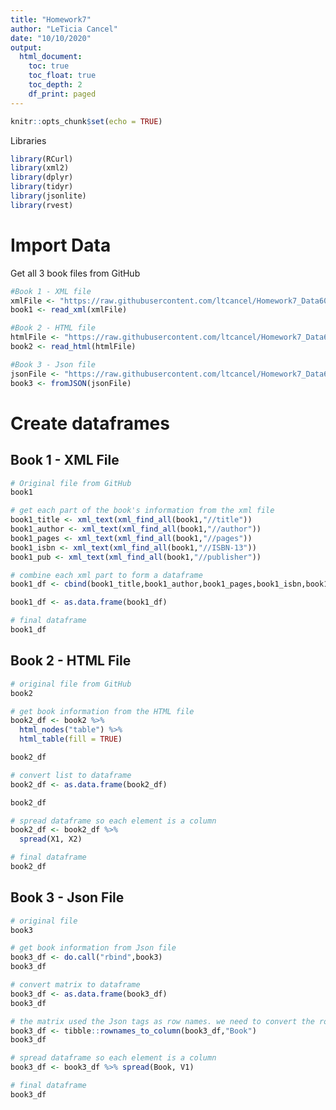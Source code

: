 ```yaml
---
title: "Homework7"
author: "LeTicia Cancel"
date: "10/10/2020"
output: 
  html_document:
    toc: true
    toc_float: true
    toc_depth: 2
    df_print: paged 
---
```


```r
knitr::opts_chunk$set(echo = TRUE)
```

Libraries
```r
library(RCurl)
library(xml2)
library(dplyr)
library(tidyr)
library(jsonlite)
library(rvest)
```

# Import Data

Get all 3 book files from GitHub
```r
#Book 1 - XML file
xmlFile <- "https://raw.githubusercontent.com/ltcancel/Homework7_Data607_F20/main/Book1.xml"
book1 <- read_xml(xmlFile)

#Book 2 - HTML file
htmlFile <- "https://raw.githubusercontent.com/ltcancel/Homework7_Data607_F20/main/Book2.html"
book2 <- read_html(htmlFile)

#Book 3 - Json file
jsonFile <- "https://raw.githubusercontent.com/ltcancel/Homework7_Data607_F20/main/Book3.json"
book3 <- fromJSON(jsonFile)
```

# Create dataframes

## Book 1 - XML File
```r
# Original file from GitHub
book1

# get each part of the book's information from the xml file
book1_title <- xml_text(xml_find_all(book1,"//title"))
book1_author <- xml_text(xml_find_all(book1,"//author"))
book1_pages <- xml_text(xml_find_all(book1,"//pages"))
book1_isbn <- xml_text(xml_find_all(book1,"//ISBN-13"))
book1_pub <- xml_text(xml_find_all(book1,"//publisher"))

# combine each xml part to form a dataframe 
book1_df <- cbind(book1_title,book1_author,book1_pages,book1_isbn,book1_pub)

book1_df <- as.data.frame(book1_df)

# final dataframe
book1_df
```
## Book 2 - HTML File
```r
# original file from GitHub
book2

# get book information from the HTML file
book2_df <- book2 %>% 
  html_nodes("table") %>%
  html_table(fill = TRUE)

book2_df

# convert list to dataframe
book2_df <- as.data.frame(book2_df)

book2_df

# spread dataframe so each element is a column
book2_df <- book2_df %>%
  spread(X1, X2)

# final dataframe
book2_df
```

## Book 3 - Json File
```r
# original file 
book3

# get book information from Json file
book3_df <- do.call("rbind",book3)
book3_df

# convert matrix to dataframe
book3_df <- as.data.frame(book3_df)
book3_df

# the matrix used the Json tags as row names. we need to convert the row names to a column
book3_df <- tibble::rownames_to_column(book3_df,"Book")
book3_df

# spread dataframe so each element is a column
book3_df <- book3_df %>% spread(Book, V1)

# final dataframe
book3_df
```


